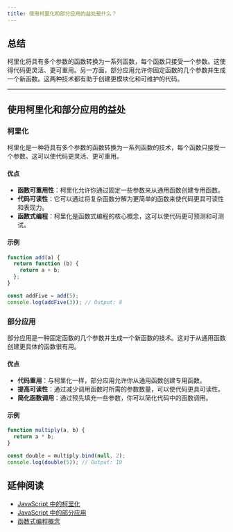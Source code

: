 ```yaml
---
title: 使用柯里化和部分应用的益处是什么？
---
```


## 总结

柯里化将具有多个参数的函数转换为一系列函数，每个函数只接受一个参数。这使得代码更灵活、更可重用。另一方面，部分应用允许你固定函数的几个参数并生成一个新函数。这两种技术都有助于创建更模块化和可维护的代码。

***

## 使用柯里化和部分应用的益处

### 柯里化

柯里化是一种将具有多个参数的函数转换为一系列函数的技术，每个函数只接受一个参数。这可以使代码更灵活、更可重用。

#### 优点

* **函数可重用性**：柯里化允许你通过固定一些参数来从通用函数创建专用函数。
* **代码可读性**：它可以通过将复杂函数分解为更简单的函数来使代码更具可读性和表现力。
* **函数式编程**：柯里化是函数式编程的核心概念，这可以使代码更可预测和可测试。

#### 示例

```js live
function add(a) {
  return function (b) {
    return a + b;
  };
}

const addFive = add(5);
console.log(addFive(3)); // Output: 8
```

### 部分应用

部分应用是一种固定函数的几个参数并生成一个新函数的技术。这对于从通用函数创建更具体的函数很有用。

#### 优点

* **代码重用**：与柯里化一样，部分应用允许你从通用函数创建专用函数。
* **提高可读性**：通过减少调用函数时所需的参数数量，可以使代码更具可读性。
* **简化函数调用**：通过预先填充一些参数，你可以简化代码中的函数调用。

#### 示例

```js live
function multiply(a, b) {
  return a * b;
}

const double = multiply.bind(null, 2);
console.log(double(5)); // Output: 10
```

## 延伸阅读

* [JavaScript 中的柯里化](https://javascript.info/currying-partials)
* [JavaScript 中的部分应用](https://medium.com/javascript-scene/curry-and-function-composition-2c208d774983)
* [函数式编程概念](https://www.freecodecamp.org/news/functional-programming-in-js-with-practical-examples-part-1-87c2b0dbc276/)
